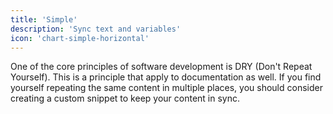```yaml
---
title: 'Simple'
description: 'Sync text and variables'
icon: 'chart-simple-horizontal'
---
```


One of the core principles of software development is DRY (Don't Repeat
Yourself). This is a principle that apply to documentation as
well. If you find yourself repeating the same content in multiple places, you
should consider creating a custom snippet to keep your content in sync.
